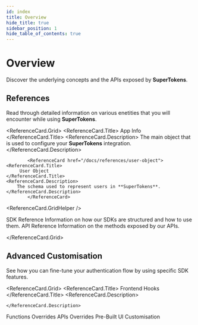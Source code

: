 ```yaml
---
id: index
title: Overview
hide_title: true
sidebar_position: 1
hide_table_of_contents: true
---
```



# Overview

Discover the underlying concepts and the APIs exposed by **SuperTokens**.

## References

Read through detailed information on various enetities that you will encounter while using **SuperTokens**.

<ReferenceCard.Grid>
			<ReferenceCard href="/docs/references/app-info">
    <ReferenceCard.Title>
          App Info
    </ReferenceCard.Title>
    <ReferenceCard.Description>
         The main object that is used to configure your **SuperTokens** integration.
    </ReferenceCard.Description>
			</ReferenceCard>

			<ReferenceCard href="/docs/references/user-object">
    <ReferenceCard.Title>
         User Object 
    </ReferenceCard.Title>
    <ReferenceCard.Description>
        The schema used to represent users in **SuperTokens**. 
    </ReferenceCard.Description>
			</ReferenceCard>
<ReferenceCard.GridHelper />
		
  <ReferenceCard href="/docs/references/sdks/overview">
    <ReferenceCard.Title>
        SDK Reference
    </ReferenceCard.Title>
    <ReferenceCard.Description>
       Information on how our SDKs are structured and how to use them.
    </ReferenceCard.Description>
			</ReferenceCard>
    <ReferenceCard href="/docs/references/api-reference">
    <ReferenceCard.Title>
          API Reference
    </ReferenceCard.Title>
    <ReferenceCard.Description>
       Information on the methods exposed by our APIs.
    </ReferenceCard.Description>
			</ReferenceCard>
		
</ReferenceCard.Grid>





## Advanced Customisation

See how you can fine-tune your authentication flow by using specific SDK features.


<ReferenceCard.Grid>
  <ReferenceCard href="/docs/references/sdks/frontend-hooks/handle-event">
    <ReferenceCard.Title>
      Frontend Hooks 
    </ReferenceCard.Title>
    <ReferenceCard.Description>
    
    </ReferenceCard.Description>
  </ReferenceCard>
  <ReferenceCard href="/docs/references/sdks/functions-overrides/about">
    <ReferenceCard.Title>
      Functions Overrides
    </ReferenceCard.Title>
    <ReferenceCard.Description>
    </ReferenceCard.Description>
  </ReferenceCard>
<ReferenceCard.GridHelper />

  <ReferenceCard href="/docs/references/sdks/apis-overrides/about">
    <ReferenceCard.Title>
      APIs Overrides
    </ReferenceCard.Title>
    <ReferenceCard.Description>
    </ReferenceCard.Description>
  </ReferenceCard>
  <ReferenceCard href="/docs/references/user-interface/general-customization/changing-colours">
    <ReferenceCard.Title>
      Pre-Built UI Customisation
    </ReferenceCard.Title>
    <ReferenceCard.Description>
    </ReferenceCard.Description>
  </ReferenceCard>
</ReferenceCard.Grid>

